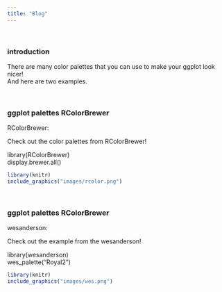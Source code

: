 ```yaml
---
title: "Blog"
---
```


<br>

### introduction

There are many color palettes that you can use to make your ggplot look nicer!  
And here are two examples.

<br>

### ggplot palettes RColorBrewer

RColorBrewer:

Check out the color palettes from RColorBrewer!

library(RColorBrewer)<br>
display.brewer.all()

```r
library(knitr)
include_graphics("images/rcolor.png")
```

<br>

### ggplot palettes RColorBrewer

wesanderson:

Check out the example from the wesanderson!

library(wesanderson)<br>
wes_palette("Royal2")

```r
library(knitr)
include_graphics("images/wes.png")
```

